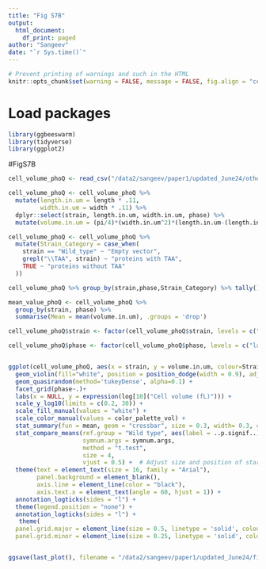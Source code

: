 ```yaml
---
title: "Fig S7B"
output: 
  html_document:
    df_print: paged
author: "Sangeev"
date: "`r Sys.time()`"
---
```


<style type="text/css">
.main-container {
  max-width: 1500px;
  margin-left: auto;
  margin-right: auto;
}
</style>

```r
# Prevent printing of warnings and such in the HTML
knitr::opts_chunk$set(warning = FALSE, message = FALSE, fig.align = "center", eval = FALSE)
```

# Load packages
```r
library(ggbeeswarm)
library(tidyverse)
library(ggplot2)
```

#FigS7B
```r
cell_volume_phoQ <- read_csv("/data2/sangeev/paper1/updated_June24/other_analysis/dataframe/phoQ_cell_volume.csv")

cell_volume_phoQ <- cell_volume_phoQ %>%
  mutate(length.in.um = length * .11,
         width.in.um = width * .11) %>%
  dplyr::select(strain, length.in.um, width.in.um, phase) %>% 
  mutate(volume.in.um = (pi/4)*(width.in.um^2)*(length.in.um-(length.in.um/3)))

cell_volume_phoQ <- cell_volume_phoQ %>%
  mutate(Strain_Category = case_when(
    strain == "Wild_type" ~ "Empty vector",
    grepl("\\TAA", strain) ~ "proteins with TAA",
    TRUE ~ "proteins without TAA"
  ))

cell_volume_phoQ %>% group_by(strain,phase,Strain_Category) %>% tally()

mean_value_phoQ <- cell_volume_phoQ %>%
  group_by(strain, phase) %>% 
  summarise(Mean = mean(volume.in.um), .groups = 'drop')

cell_volume_phoQ$strain <- factor(cell_volume_phoQ$strain, levels = c("phoQ", "Wild_type"), labels = c("∆phoQ", "Wild type"))

cell_volume_phoQ$phase <- factor(cell_volume_phoQ$phase, levels = c("lag", "exp"), labels = c("Lag phase", "Exponential phase"))


ggplot(cell_volume_phoQ, aes(x = strain, y = volume.in.um, colour=Strain_Category, fill = "white")) +
  geom_violin(fill="white", position = position_dodge(width = 0.9), adjust = 1) +
  geom_quasirandom(method='tukeyDense', alpha=0.1) +
  facet_grid(phase~.)+ 
  labs(x = NULL, y = expression(log[10]("Cell volume (fL)"))) +
  scale_y_log10(limits = c(0.2, 30)) +
  scale_fill_manual(values = "white") +
  scale_color_manual(values = color_palette_vol) +
  stat_summary(fun = mean, geom = "crossbar", size = 0.3, width= 0.3, color = "#2c7fb8") +
  stat_compare_means(ref.group = "Wild type", aes(label = ..p.signif..), 
                     symnum.args = symnum.args, 
                     method = "t.test", 
                     size = 4, 
                     vjust = 0.5) +  # Adjust size and position of stars
  theme(text = element_text(size = 16, family = "Arial"),
        panel.background = element_blank(),
        axis.line = element_line(color = "black"),
        axis.text.x = element_text(angle = 60, hjust = 1)) +
  annotation_logticks(sides = "l") +
  theme(legend.position = "none") +
  annotation_logticks(sides = "l") +
   theme(
  panel.grid.major = element_line(size = 0.5, linetype = 'solid', colour = "gray80"),
  panel.grid.minor = element_line(size = 0.25, linetype = 'solid', colour = "gray90"))


ggsave(last_plot(), filename = "/data2/sangeev/paper1/updated_June24/figures/FigS7B.png", width = 4, height =4 , units = "in", dpi = 600) #without the mean value text.

```


